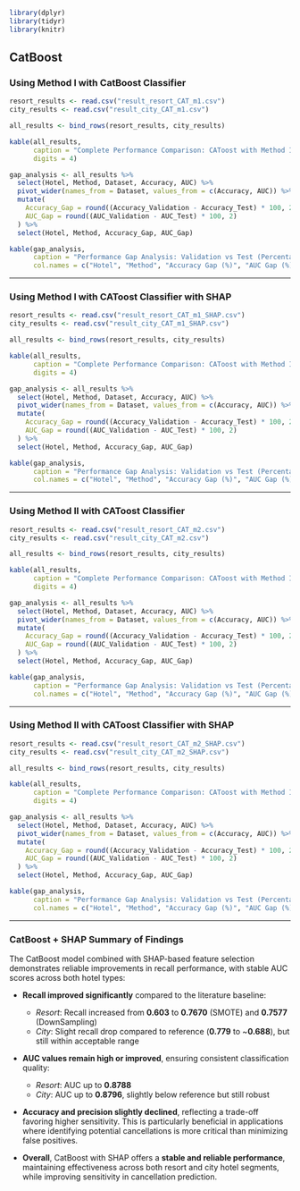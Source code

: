 <!-- chap 5 -->

<!-- # 5. Analysis Results -->


```r
library(dplyr)
library(tidyr)
library(knitr)
```

<!-- 5.3 CatBoost -->

## CatBoost

### Using Method I with CatBoost Classifier


<!-- ```{r child="Result_Resort_CAT_m1.Rmd"} -->
<!-- ``` -->

<!-- ```{r child="Result_City_CAT_m1.Rmd"} -->
<!-- ``` -->


<!-- ### Combined Results Summary -->

```r
resort_results <- read.csv("result_resort_CAT_m1.csv")
city_results <- read.csv("result_city_CAT_m1.csv")

all_results <- bind_rows(resort_results, city_results)

kable(all_results, 
      caption = "Complete Performance Comparison: CAToost with Method I",
      digits = 4)

gap_analysis <- all_results %>%
  select(Hotel, Method, Dataset, Accuracy, AUC) %>%
  pivot_wider(names_from = Dataset, values_from = c(Accuracy, AUC)) %>%
  mutate(
    Accuracy_Gap = round((Accuracy_Validation - Accuracy_Test) * 100, 2),
    AUC_Gap = round((AUC_Validation - AUC_Test) * 100, 2)
  ) %>%
  select(Hotel, Method, Accuracy_Gap, AUC_Gap)

kable(gap_analysis,
      caption = "Performance Gap Analysis: Validation vs Test (Percentage Points)",
      col.names = c("Hotel", "Method", "Accuracy Gap (%)", "AUC Gap (%)"))

```


<!-- ### Validation vs. Test Performance Gap -->

---

### Using Method I with CAToost Classifier with SHAP 

<!-- ```{r child="Result_Resort_CAT_m1_SHAP.Rmd"} -->
<!-- ``` -->

<!-- ```{r child="Result_City_CAT_m1_SHAP.Rmd"} -->
<!-- ``` -->

<!-- ### Combined Results Summary -->

```r
resort_results <- read.csv("result_resort_CAT_m1_SHAP.csv")
city_results <- read.csv("result_city_CAT_m1_SHAP.csv")

all_results <- bind_rows(resort_results, city_results)

kable(all_results, 
      caption = "Complete Performance Comparison: CAToost with Method I with SHAP",
      digits = 4)

gap_analysis <- all_results %>%
  select(Hotel, Method, Dataset, Accuracy, AUC) %>%
  pivot_wider(names_from = Dataset, values_from = c(Accuracy, AUC)) %>%
  mutate(
    Accuracy_Gap = round((Accuracy_Validation - Accuracy_Test) * 100, 2),
    AUC_Gap = round((AUC_Validation - AUC_Test) * 100, 2)
  ) %>%
  select(Hotel, Method, Accuracy_Gap, AUC_Gap)

kable(gap_analysis,
      caption = "Performance Gap Analysis: Validation vs Test (Percentage Points)",
      col.names = c("Hotel", "Method", "Accuracy Gap (%)", "AUC Gap (%)"))

```

<!-- ### Validation vs. Test Performance Gap -->

---

### Using Method II with CAToost Classifier

<!-- ```{r child="Result_Resort_CAT_m2.Rmd"} -->
<!-- ``` -->

<!-- ```{r child="Result_City_CAT_m2.Rmd"} -->
<!-- ``` -->


<!-- ### Combined Results Summary -->

```r
resort_results <- read.csv("result_resort_CAT_m2.csv")
city_results <- read.csv("result_city_CAT_m2.csv")

all_results <- bind_rows(resort_results, city_results)

kable(all_results, 
      caption = "Complete Performance Comparison: CAToost with Method II",
      digits = 4)

gap_analysis <- all_results %>%
  select(Hotel, Method, Dataset, Accuracy, AUC) %>%
  pivot_wider(names_from = Dataset, values_from = c(Accuracy, AUC)) %>%
  mutate(
    Accuracy_Gap = round((Accuracy_Validation - Accuracy_Test) * 100, 2),
    AUC_Gap = round((AUC_Validation - AUC_Test) * 100, 2)
  ) %>%
  select(Hotel, Method, Accuracy_Gap, AUC_Gap)

kable(gap_analysis,
      caption = "Performance Gap Analysis: Validation vs Test (Percentage Points)",
      col.names = c("Hotel", "Method", "Accuracy Gap (%)", "AUC Gap (%)"))

```


<!-- ### Validation vs. Test Performance Gap -->

---

### Using Method II with CAToost Classifier with SHAP

<!-- ```{r child="Result_Resort_CAT_m2_SHAP.Rmd"} -->
<!-- ``` -->

<!-- ```{r child="Result_City_CAT_m2_SHAP.Rmd"} -->
<!-- ``` -->


<!-- ### Combined Results Summary -->

```r
resort_results <- read.csv("result_resort_CAT_m2_SHAP.csv")
city_results <- read.csv("result_city_CAT_m2_SHAP.csv")

all_results <- bind_rows(resort_results, city_results)

kable(all_results, 
      caption = "Complete Performance Comparison: CAToost with Method II with SHAP",
      digits = 4)

gap_analysis <- all_results %>%
  select(Hotel, Method, Dataset, Accuracy, AUC) %>%
  pivot_wider(names_from = Dataset, values_from = c(Accuracy, AUC)) %>%
  mutate(
    Accuracy_Gap = round((Accuracy_Validation - Accuracy_Test) * 100, 2),
    AUC_Gap = round((AUC_Validation - AUC_Test) * 100, 2)
  ) %>%
  select(Hotel, Method, Accuracy_Gap, AUC_Gap)

kable(gap_analysis,
      caption = "Performance Gap Analysis: Validation vs Test (Percentage Points)",
      col.names = c("Hotel", "Method", "Accuracy Gap (%)", "AUC Gap (%)"))

```


<!-- ### Validation vs. Test Performance Gap -->

---

### CatBoost + SHAP Summary of Findings

The CatBoost model combined with SHAP-based feature selection demonstrates reliable improvements in recall performance, with stable AUC scores across both hotel types:

* **Recall improved significantly** compared to the literature baseline:

  * *Resort*: Recall increased from **0.603** to **0.7670** (SMOTE) and **0.7577** (DownSampling)
  * *City*: Slight recall drop compared to reference (**0.779** to \~**0.688**), but still within acceptable range

* **AUC values remain high or improved**, ensuring consistent classification quality:

  * *Resort*: AUC up to **0.8788**
  * *City*: AUC up to **0.8796**, slightly below reference but still robust

* **Accuracy and precision slightly declined**, reflecting a trade-off favoring higher sensitivity. This is particularly beneficial in applications where identifying potential cancellations is more critical than minimizing false positives.

* **Overall**, CatBoost with SHAP offers a **stable and reliable performance**, maintaining effectiveness across both resort and city hotel segments, while improving sensitivity in cancellation prediction.

